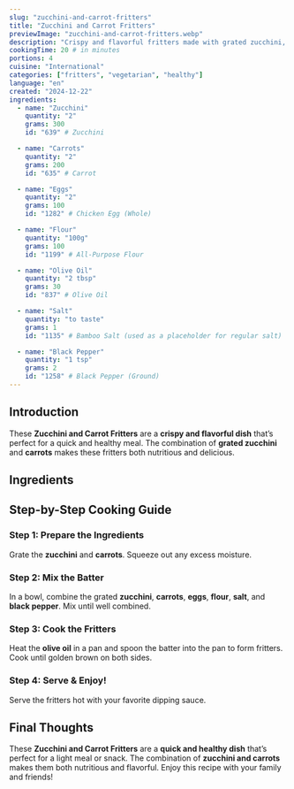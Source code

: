 ```yaml
---
slug: "zucchini-and-carrot-fritters"
title: "Zucchini and Carrot Fritters"
previewImage: "zucchini-and-carrot-fritters.webp"
description: "Crispy and flavorful fritters made with grated zucchini, carrots, and a touch of seasoning."
cookingTime: 20 # in minutes
portions: 4
cuisine: "International"
categories: ["fritters", "vegetarian", "healthy"]
language: "en"
created: "2024-12-22"
ingredients:
  - name: "Zucchini"
    quantity: "2"
    grams: 300
    id: "639" # Zucchini

  - name: "Carrots"
    quantity: "2"
    grams: 200
    id: "635" # Carrot

  - name: "Eggs"
    quantity: "2"
    grams: 100
    id: "1282" # Chicken Egg (Whole)

  - name: "Flour"
    quantity: "100g"
    grams: 100
    id: "1199" # All-Purpose Flour

  - name: "Olive Oil"
    quantity: "2 tbsp"
    grams: 30
    id: "837" # Olive Oil

  - name: "Salt"
    quantity: "to taste"
    grams: 1
    id: "1135" # Bamboo Salt (used as a placeholder for regular salt)

  - name: "Black Pepper"
    quantity: "1 tsp"
    grams: 2
    id: "1258" # Black Pepper (Ground)
---
```



## Introduction

These **Zucchini and Carrot Fritters** are a **crispy and flavorful dish** that’s perfect for a quick and healthy meal. The combination of **grated zucchini** and **carrots** makes these fritters both nutritious and delicious.

## Ingredients

<IngredientsList
  ingredients={frontmatter.ingredients}
  portions={frontmatter.portions}
/>

## Step-by-Step Cooking Guide

### Step 1: Prepare the Ingredients

Grate the **zucchini** and **carrots**. Squeeze out any excess moisture.

<CookingStep
  action="kitchenAppliances-grater-zucchini"
  alt="Grate ingredients"
/>

### Step 2: Mix the Batter

In a bowl, combine the grated **zucchini**, **carrots**, **eggs**, **flour**, **salt**, and **black pepper**. Mix until well combined.

<CookingStep action="mixing-bowl-vegetables-fritters" alt="Mix ingredients" />

### Step 3: Cook the Fritters

Heat the **olive oil** in a pan and spoon the batter into the pan to form fritters. Cook until golden brown on both sides.

<CookingStep action="frying-placki" alt="Frying Fritters" />

### Step 4: Serve & Enjoy!

Serve the fritters hot with your favorite dipping sauce.

## Final Thoughts

These **Zucchini and Carrot Fritters** are a **quick and healthy dish** that’s perfect for a light meal or snack. The combination of **zucchini and carrots** makes them both nutritious and flavorful. Enjoy this recipe with your family and friends!

<NutritionFacts ingredients={frontmatter.ingredients} />
